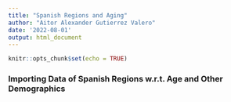 ```yaml
---
title: "Spanish Regions and Aging"
author: "Aitor Alexander Gutierrez Valero"
date: '2022-08-01'
output: html_document
---
```


```r
knitr::opts_chunk$set(echo = TRUE)
```

### Importing Data of Spanish Regions w.r.t. Age and Other Demographics

```r

```

